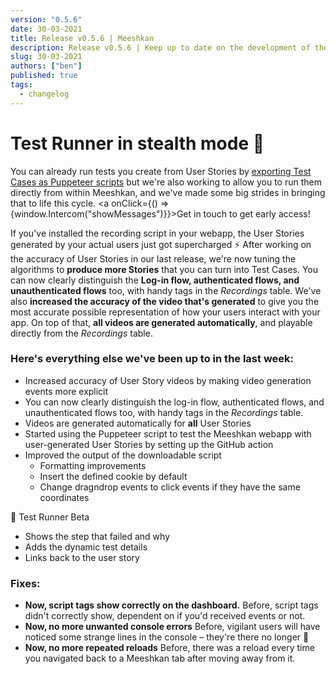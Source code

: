 ```yaml
---
version: "0.5.6"
date: 30-03-2021
title: Release v0.5.6 | Meeshkan
description: Release v0.5.6 | Keep up to date on the development of the Meeshkan product.
slug: 30-03-2021
authors: ["ben"]
published: true
tags:
  - changelog
---
```


# Test Runner in stealth mode 🥷
You can already run tests you create from User Stories by [exporting Test Cases as Puppeteer scripts](https://meeshkan.com/blog/how-to-puppeteer-jest-github-action/) but we're also working to allow you to run them directly from within Meeshkan, and we've made some big strides in bringing that to life this cycle. <a onClick={() => {window.Intercom("showMessages")}}>Get in touch</a> to get early access!

If you've installed the recording script in your webapp, the User Stories generated by your actual users just got supercharged ⚡️ 
After working on the accuracy of User Stories in our last release, we're now tuning the algorithms to **produce more Stories** that you can turn into Test Cases. 
You can now clearly distinguish the **Log-in flow, authenticated flows, and unauthenticated flows** too, with handy tags in the _Recordings_ table.
We've also **increased the accuracy of the video that's generated** to give you the most accurate possible representation of how your users interact with your app. 
On top of that, **all videos are generated automatically**, and playable directly from the _Recordings_ table. 


### Here's everything else we've been up to in the last week:
- Increased accuracy of User Story videos by making video generation events more explicit
- You can now clearly distinguish the log-in flow, authenticated flows, and unauthenticated flows too, with handy tags in the _Recordings_ table.
- Videos are generated automatically for **all** User Stories
- Started using the Puppeteer script to test the Meeshkan webapp with user-generated User Stories by setting up the GitHub action
- Improved the output of the downloadable script
  - Formatting improvements
  - Insert the defined cookie by default
  - Change dragndrop events to click events if they have the same coordinates

🤫 Test Runner Beta
  - Shows the step that failed and why
  - Adds the dynamic test details
  - Links back to the user story

### Fixes:
- **Now, script tags show correctly on the dashboard.** Before, script tags didn't correctly show, dependent on if you'd received events or not.
- **Now, no more unwanted console errors** Before, vigilant users will have noticed some strange lines in the console – they're there no longer 🙅
- **Now, no more repeated reloads** Before, there was a reload every time you navigated back to a Meeshkan tab after moving away from it.
